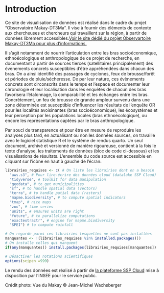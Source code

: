 # Introduction

Ce site de visualisation de données est réalisé dans le cadre du projet "Observatoire Makay-DT3Ma". Il vise à fournir des éléments de contexte aux chercheuses et chercheurs qui travaillent sur la région, à partir de données librement accessibles.[Voir le site dédié du projet Observartoire Makay-DT3Ma pour plus d'informations.](https://observamakay.hypotheses.org/)

Il s'agit notamment de nourrir l'articulation entre les bras socioéconomique, ethnoécologique et anthropologique de ce projet de recherche, en documentant à partir de sources tierces (satellitaires principalement) des évènements concrets susceptibles d'être appréhendées dans chacun des bras. On a ainsi identifié des passages de cyclones, feux de brousse/forêt et périodes de pluie/sécheresse. De par leur nature, ces évènements concrets sont circonscrits dans le temps et l'espace et documenter leur chronologie et leur localisation dans les enquêtes de chacun des bras favorisera l'étalonnage, la comparabilité et les échanges entre les bras. Concrètement, un feu de brousse de grande ampleur survenu dans une zone déterminée est susceptible d'influencer les résultats de l'enquête OR pour les localités avoisinantes (bras socioéconomique), les écosystèmes et leur perception par les populations locales (bras ethnoécologique), ou encore les représentations captées par le bras anthropologique.

Par souci de transparence et pour être en mesure de reproduire les analyses plus tard, en actualisant ou non les données sources, on travaille avec le logiciel statistique R et le système de rendus quarto. Un seul document, archivé et versionné de manière rigoureuse, contient à la fois le texte d'analyse, les traitements de données (bloc de code ci-dessous) et les visualisations de résultats. L'ensemble du code source est accessible en cliquant sur l'icône en haut à gauche de l'écran.

```r
librairies_requises <- c( # On liste les librairies dont on a besoin
  "aws.s3", # Pour lire-écrire des données cloud (datalake SSP Cloud)
  "tidyverse", # toolkit for data manipulation
  "geodata", # to get municipalities
  "sf", # to handle spatial data (vectors)
  "terra", # to handle patial data (rasters)
  "mapme.biodiversity", # to compute spatial indicators
  "tmap", # nice maps
  "zoo", # time series
  "units", # ensures units are right
  "future", # to parallelize computations
  "exactextractr", # engine for mapme.biodiversity
  "SPEI") # to compute rainfall  

# On regarde parmi ces librairies lesquelles ne sont pas installées
manquantes <- !(librairies_requises %in% installed.packages())
# On installe celles qui manquent
if(any(manquantes)) install.packages(librairies_requises[manquantes])

# Désactiver les notations scientifiques
options(scipen =999)
```

Le rendu des données est réalisé à partir de [la plateforme SSP Cloud](https://www.sspcloud.fr/) mise à disposition par l'INSEE pour le service public. 

Crédit photo: Vue du Makay © Jean-Michel Wachsberger